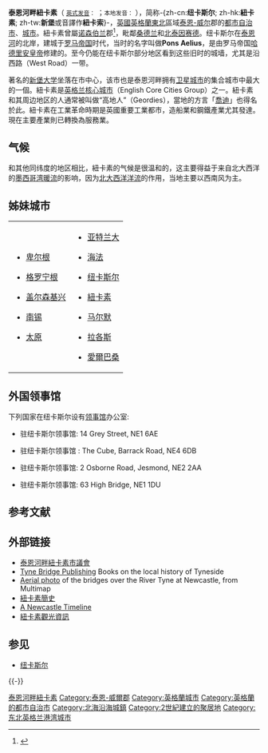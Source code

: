 {{NoteTA
|G1=UK Places
|G2=Unit
|G3=Country
}}
{{Infobox UK place
|中文名=泰恩河畔紐卡素
|official_name=Newcastle upon Tyne
|country = 英格蘭
|static_image=  [[File:Tyne_Bridge_-_Newcastle_Upon_Tyne_-_England_-_2004-08-14.jpg|240px]]
|static_image_caption=<small>[[泰恩橋|泰恩橋]]<small>
|latitude= 54.9740
|longitude=   -1.6132
|population=  259,536
|population_density=  
|metropolitan_borough=[[紐卡素市议会|紐卡素市议会]]
|metropolitan_county=  [[泰恩-威尔郡|泰恩-威尔郡]]
|region= 英格蘭東北
|constituency_westminster= [[東泰恩河畔紐卡斯爾_(英國國會選區)|東泰恩河畔紐卡斯爾]]
|constituency_westminster1=  [[北泰恩河畔紐卡斯爾_(英國國會選區)|北泰恩河畔紐卡斯爾]]
|constituency_westminster2=  [[中泰恩河畔紐卡斯爾_(英國國會選區)|中泰恩河畔紐卡斯爾]]
|post_town=  NEWCASTLE UPON TYNE
|postcode_district=  NE1-NE7, NE12-NE13, NE15
|postcode_area=  NE
|dial_code= 0191
|os_grid_reference= NZ249645
|london_distance=
}}
'''泰恩河畔紐卡素'''（{{lang-en|Newcastle upon Tyne}} <small>[[公认发音|英式发音]]：</small> {{IPAc-en|audio=en-uk-NewcastleUponTyne.ogg|n|juː|ˈ|k|ɑː|s|əl|ə|p|ɒ|n|ˌ|t|aɪ|n}}；<small>本地发音：</small> {{IPAc-en|audio=en-uk-NewcastleUponTyne(ShortA).ogg|n|j|uː|ˈ|k|æ|s|əl|ə|p|ɒ|n|ˌ|t|aɪ|n}}），简称-{zh-cn:'''纽卡斯尔'''; zh-hk:'''紐卡素'''; zh-tw:'''新堡'''或音譯作'''紐卡索'''}-，[[英國|英國]][[東北英格蘭|英格蘭東北]]區域[[泰恩-威尔|泰恩-威尔]]郡的[[都市自治市|都市自治市]]、[[英國城市地位|城市]]。紐卡素曾屬[[诺森伯兰|诺森伯兰]]郡<ref>{{cite web|title=Northumberland: The County|work=northumberland.gov.uk|url=http://www.northumberland.gov.uk/vg/gazeteer.html|accessdate=2006-12-29|deadurl=yes|archiveurl=https://web.archive.org/web/20070110204831/http://www.northumberland.gov.uk/vg/gazeteer.html|archivedate=2007-01-10}}</ref>，毗鄰[[桑德兰|桑德兰]]和[[北泰因赛德|北泰因赛德]]。纽卡斯尔在[[泰恩河|泰恩河]]的北岸，建城于[[罗马帝国|罗马帝国]]时代，当时的名字叫做'''Pons Aelius'''，是由罗马帝国[[哈德良|哈德里安皇帝]]修建的。至今仍能在纽卡斯尔部分地区看到这些旧时的城墙，尤其是沿西路（West Road）一带。

著名的[[纽卡斯尔大学_(英国)|新堡大学]]坐落在市中心，该市也是泰恩河畔拥有[[卫星城市|卫星城市]]的集合城市中最大的一個。紐卡素是[[英格兰核心城市|英格兰核心城市]]（English Core Cities Group）之一。紐卡素和其周边地区的人通常被叫做“高地人”（Geordies），當地的方言「[[喬迪|喬迪]]」也得名於此。紐卡素在工業革命時期是英國重要工業都市，造船業和鋼鐵產業尤其發達。現在主要產業則已轉換為服務業。

== 气候 ==
和其他同纬度的地区相比，紐卡素的气候是很温和的，这主要得益于来自北大西洋的[[墨西哥湾暖流|墨西哥湾暖流]]的影响，因为[[北大西洋洋流|北大西洋洋流]]的作用，当地主要以西南风为主。
{{Weather box
|location = 纽卡素天气中心 47m asl, 1961-1990,
|metric first = Yes
|single line = Yes
|Jan high C = 6.4
|Feb high C = 6.4
|Mar high C = 8.6
|Apr high C = 10.7
|May high C = 13.9
|Jun high C = 17.1
|Jul high C = 18.8
|Aug high C = 18.7
|Sep high C = 16.6
|Oct high C = 13.4
|Nov high C = 9.0
|Dec high C = 7.2
|year high C = 
|Jan low C = 1.6
|Feb low C = 1.5
|Mar low C = 2.6
|Apr low C = 4.3
|May low C = 7.0
|Jun low C = 10.0
|Jul low C = 11.8
|Aug low C = 11.7
|Sep low C = 10.0
|Oct low C = 7.5
|Nov low C = 4.0
|Dec low C = 2.4
|year low C = 
|Jan precipitation mm = 63
|Feb precipitation mm = 42
|Mar precipitation mm = 52
|Apr precipitation mm = 47
|May precipitation mm = 53
|Jun precipitation mm = 52
|Jul precipitation mm = 56
|Aug precipitation mm = 71
|Sep precipitation mm = 59
|Oct precipitation mm = 54
|Nov precipitation mm = 65
|Dec precipitation mm = 56
|year precipitation mm = 
|source 1 = [[世界氣象組織|世界氣象組織]]<ref>{{cite web | url = http://www.worldweather.org/010/c00029.htm | title = Newcastle Climate 1961-1990 | accessdate = 2011-11-09 | publisher = [[WMO|WMO]] | archive-date = 2011-10-05 | archive-url = https://web.archive.org/web/20111005165612/http://www.worldweather.org/010/c00029.htm | dead-url = no }}</ref>
|date=November 2011
}}

== 姊妹城市 ==
{|
| valign="top" |
* {{NOR}}[[卑尔根|卑尔根]]
* {{HOL}}[[格罗宁根|格罗宁根]]
* {{DEU}}[[盖尔森基兴|盖尔森基兴]]
* {{FRA}}[[南锡|南锡]]
* {{CHN}}[[太原|太原]]
| valign="top" |
* {{USA}}[[亚特兰大|亚特兰大]]
* {{ISR}}[[海法|海法]]
* {{AUS}}[[纽卡斯尔_(新南威尔士)|纽卡斯尔]]
* {{SAF}}[[纽卡斯尔_(南非)|紐卡素]]
* {{SWE}}[[马尔默|马尔默]]
* {{NGA}}[[拉各斯|拉各斯]]
* {{ALB}}[[愛爾巴桑|愛爾巴桑]]
|}

== 外国领事馆 ==
下列国家在纽卡斯尔设有[[领事馆|领事馆]]办公室:
* {{NOR}}驻纽卡斯尔领事馆: 14 Grey Street, NE1 6AE
* {{NET}}驻纽卡斯尔领事馆 : The Cube, Barrack Road, NE4 6DB
* {{SWE}}驻纽卡斯尔领事馆: 2 Osborne Road, Jesmond, NE2 2AA
* {{ITA}}驻纽卡斯尔领事馆: 63 High Bridge, NE1 1DU

== 参考文献 ==
{{Reflist}}

== 外部链接 ==
* [http://www.newcastle.gov.uk 泰恩河畔紐卡素市議會] {{Wayback|url=http://www.newcastle.gov.uk/ |date=20110208200135 }}
* [https://web.archive.org/web/20170809112242/http://www.tynebridgepublishing.co.uk/ Tyne Bridge Publishing] Books on the local history of Tyneside
* [http://www.multimap.com/map/photo.cgi?x=425000.250000078&y=563500.769886688&scale=10000 Aerial photo] {{Wayback|url=http://www.multimap.com/map/photo.cgi?x=425000.250000078&y=563500.769886688&scale=10000 |date=20071013165441 }} of the bridges over the River Tyne at Newcastle, from Multimap
* [https://web.archive.org/web/20140626084348/http://localhistories.org/newcastle.html 紐卡素簡史]
* [https://web.archive.org/web/20061214200726/http://pages.britishlibrary.net/alan.myers/ A Newcastle Timeline]
* [https://newcastlegateshead.com/ 紐卡素觀光資訊]

== 参见 ==
* [[纽卡斯尔|纽卡斯尔]]

{{-}}
{{UK city}}
{{英國核心城市}}

{{DEFAULTSORT:Newcastle upon Tyne}}
[[Category:泰恩河畔紐卡素|]]
[[Category:泰恩-威爾郡|Category:泰恩-威爾郡]]
[[Category:英格蘭城市|Category:英格蘭城市]]
[[Category:英格蘭的都市自治市|Category:英格蘭的都市自治市]]
[[Category:北海沿海城鎮|Category:北海沿海城鎮]]
[[Category:2世紀建立的聚居地|Category:2世紀建立的聚居地]]
[[Category:东北英格兰港湾城市|Category:东北英格兰港湾城市]]